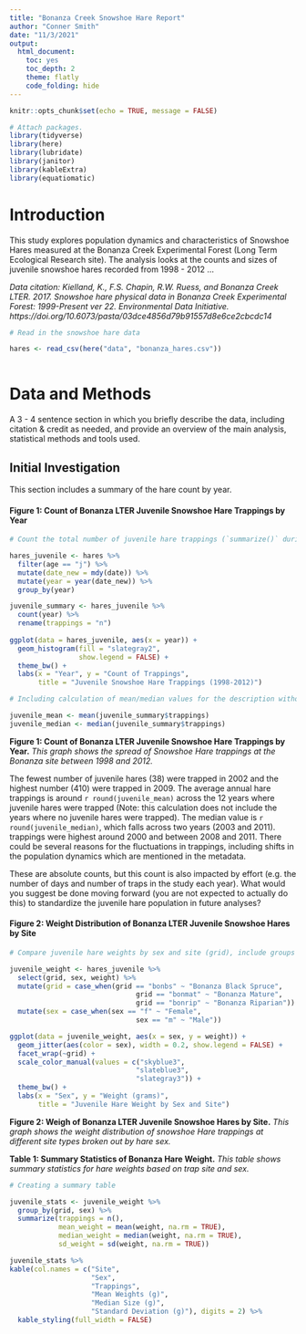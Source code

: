 ```yaml
---
title: "Bonanza Creek Snowshoe Hare Report"
author: "Conner Smith"
date: "11/3/2021"
output: 
  html_document: 
    toc: yes
    toc_depth: 2
    theme: flatly
    code_folding: hide
---
```


```r
knitr::opts_chunk$set(echo = TRUE, message = FALSE)

# Attach packages.
library(tidyverse)
library(here)
library(lubridate)
library(janitor)
library(kableExtra)
library(equatiomatic)
```

# **Introduction**

This study explores population dynamics and characteristics of Snowshoe Hares measured at the Bonanza Creek Experimental Forest (Long Term Ecological Research site). The analysis looks at the counts and sizes of juvenile snowshoe hares recorded from 1998 - 2012 ... 

*Data citation: Kielland, K., F.S. Chapin, R.W. Ruess, and Bonanza Creek LTER. 2017. Snowshoe hare physical data in Bonanza Creek Experimental Forest: 1999-Present ver 22. Environmental Data Initiative. https://doi.org/10.6073/pasta/03dce4856d79b91557d8e6ce2cbcdc14*

```r
# Read in the snowshoe hare data 

hares <- read_csv(here("data", "bonanza_hares.csv"))
  
```

# **Data and Methods**

A 3 - 4 sentence section in which you briefly describe the data, including citation & credit as needed, and provide an overview of the main analysis, statistical methods and tools used.

## **Initial Investigation**

This section includes a summary of the hare count by year.

#### **Figure 1: Count of Bonanza LTER Juvenile Snowshoe Hare Trappings by Year**

```r
# Count the total number of juvenile hare trappings (`summarize()` during each year of the study (`group_by()`), and create a finalized data visualization of the counts by year.

hares_juvenile <- hares %>% 
  filter(age == "j") %>% 
  mutate(date_new = mdy(date)) %>%
  mutate(year = year(date_new)) %>% 
  group_by(year)

juvenile_summary <- hares_juvenile %>% 
  count(year) %>% 
  rename(trappings = "n")
  
ggplot(data = hares_juvenile, aes(x = year)) +
  geom_histogram(fill = "slategray2",
                 show.legend = FALSE) +
  theme_bw() +
  labs(x = "Year", y = "Count of Trappings", 
       title = "Juvenile Snowshoe Hare Trappings (1998-2012)")

# Including calculation of mean/median values for the description without generating a summary table.

juvenile_mean <- mean(juvenile_summary$trappings)
juvenile_median <- median(juvenile_summary$trappings)

```

**Figure 1: Count of Bonanza LTER Juvenile Snowshoe Hare Trappings by Year.** *This graph shows the spread of Snowshoe Hare trappings at the Bonanza site between 1998 and 2012.*

The fewest number of juvenile hares (38) were trapped in 2002 and the highest number (410) were trapped in 2009. The average annual hare trappings is around `r round(juvenile_mean)` across the 12 years where juvenile hares were trapped (Note: this calculation does not include the years where no juvenile hares were trapped). The median value is `r round(juvenile_median)`, which falls across two years (2003 and 2011). trappings were highest around 2000 and between 2008 and 2011. There could be several reasons for the fluctuations in trappings, including shifts in the population dynamics which are mentioned in the metadata.  


These are absolute counts, but this count is also impacted by effort (e.g. the number of days and number of traps in the study each year). What would you suggest be done moving forward (you are not expected to actually do this) to standardize the juvenile hare population in future analyses?

#### **Figure 2: Weight Distribution of Bonanza LTER Juvenile Snowshoe Hares by Site**

```r
# Compare juvenile hare weights by sex and site (grid), include groups where these variables are not recorded (`NA`).

juvenile_weight <- hares_juvenile %>% 
  select(grid, sex, weight) %>% 
  mutate(grid = case_when(grid == "bonbs" ~ "Bonanza Black Spruce",
                               grid == "bonmat" ~ "Bonanza Mature",
                               grid == "bonrip" ~ "Bonanza Riparian")) %>%
  mutate(sex = case_when(sex == "f" ~ "Female",
                               sex == "m" ~ "Male"))

ggplot(data = juvenile_weight, aes(x = sex, y = weight)) +
  geom_jitter(aes(color = sex), width = 0.2, show.legend = FALSE) +
  facet_wrap(~grid) +
  scale_color_manual(values = c("skyblue3", 
                               "slateblue3", 
                               "slategray3")) +
  theme_bw() +
  labs(x = "Sex", y = "Weight (grams)", 
       title = "Juvenile Hare Weight by Sex and Site")
```
**Figure 2: Weigh of Bonanza LTER Juvenile Snowshoe Hares by Site.** *This graph shows the weight distribution of snowshoe Hare trappings at different site types broken out by hare sex.*


**Table 1: Summary Statistics of Bonanza Hare Weight.** *This table shows summary statistics for hare weights based on trap site and sex.*

```r
# Creating a summary table 

juvenile_stats <- juvenile_weight %>% 
  group_by(grid, sex) %>% 
  summarize(trappings = n(),
            mean_weight = mean(weight, na.rm = TRUE),
            median_weight = median(weight, na.rm = TRUE),
            sd_weight = sd(weight, na.rm = TRUE)) 

juvenile_stats %>% 
kable(col.names = c("Site", 
                    "Sex",
                    "Trappings",
                    "Mean Weights (g)",
                    "Median Size (g)",
                    "Standard Deviation (g)"), digits = 2) %>% 
  kable_styling(full_width = FALSE)
```


```r
```

